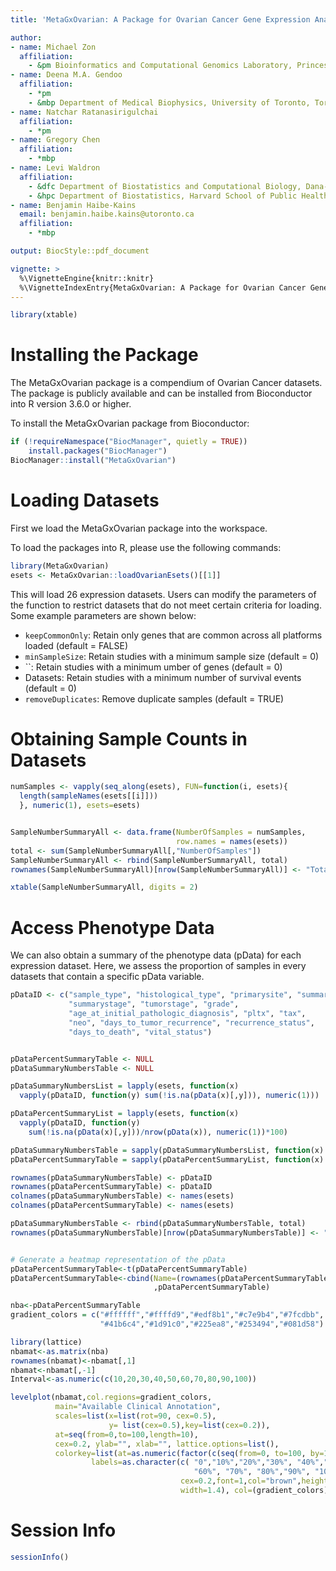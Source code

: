 ```yaml
---
title: 'MetaGxOvarian: A Package for Ovarian Cancer Gene Expression Analysis'

author:
- name: Michael Zon
  affiliation:
    - &pm Bioinformatics and Computational Genomics Laboratory, Princess Margaret Cancer Center, University Health Network, Toronto, Ontario, Canada
- name: Deena M.A. Gendoo
  affiliation:
    - *pm
    - &mbp Department of Medical Biophysics, University of Toronto, Toronto, Canada
- name: Natchar Ratanasirigulchai
  affiliation:
    - *pm
- name: Gregory Chen
  affiliation:
    - *mbp
- name: Levi Waldron
  affiliation:
    - &dfc Department of Biostatistics and Computational Biology, Dana-Farber Cancer Institute, Boston, MA, USA
    - &hpc Department of Biostatistics, Harvard School of Public Health, Boston, MA, USA
- name: Benjamin Haibe-Kains
  email: benjamin.haibe.kains@utoronto.ca
  affiliation:
    - *mbp

output: BiocStyle::pdf_document

vignette: >
  %\VignetteEngine{knitr::knitr}
  %\VignetteIndexEntry{MetaGxOvarian: A Package for Ovarian Cancer Gene Expression Analysis}
---
```


```r
library(xtable)
```

# Installing the Package

The MetaGxOvarian package is a compendium of Ovarian Cancer datasets.
The package is publicly available and can be installed from Bioconductor into R version 3.6.0 or higher.

To install the MetaGxOvarian package from Bioconductor:
```r
if (!requireNamespace("BiocManager", quietly = TRUE))
    install.packages("BiocManager")
BiocManager::install("MetaGxOvarian")
```

# Loading Datasets

First we load the MetaGxOvarian package into the workspace.

To load the packages into R, please use the following commands:

```r
library(MetaGxOvarian)
esets <- MetaGxOvarian::loadOvarianEsets()[[1]]
```

This will load 26 expression datasets. Users can modify the parameters of the 
function to restrict datasets that do not meet certain criteria for loading. 
Some example parameters are shown below:

- `keepCommonOnly`: Retain only genes that are common across all platforms loaded (default = FALSE)
- `minSampleSize`: Retain studies with a minimum sample size (default = 0)
- ``: Retain studies with a minimum umber of genes (default = 0)
- Datasets: Retain studies with a minimum number of survival events (default = 0)
- `removeDuplicates`: Remove duplicate samples (default = TRUE)

# Obtaining Sample Counts in Datasets

```r
numSamples <- vapply(seq_along(esets), FUN=function(i, esets){
  length(sampleNames(esets[[i]]))
  }, numeric(1), esets=esets)


SampleNumberSummaryAll <- data.frame(NumberOfSamples = numSamples,
                                     row.names = names(esets))
total <- sum(SampleNumberSummaryAll[,"NumberOfSamples"])
SampleNumberSummaryAll <- rbind(SampleNumberSummaryAll, total)
rownames(SampleNumberSummaryAll)[nrow(SampleNumberSummaryAll)] <- "Total"

xtable(SampleNumberSummaryAll, digits = 2)
```

# Access Phenotype Data

We can also obtain a summary of the phenotype data (pData) for each expression dataset.
Here, we assess the proportion of samples in every datasets that contain a specific pData variable.

```r
pDataID <- c("sample_type", "histological_type", "primarysite", "summarygrade",
             "summarystage", "tumorstage", "grade",
             "age_at_initial_pathologic_diagnosis", "pltx", "tax",
             "neo", "days_to_tumor_recurrence", "recurrence_status",
             "days_to_death", "vital_status")


pDataPercentSummaryTable <- NULL
pDataSummaryNumbersTable <- NULL

pDataSummaryNumbersList = lapply(esets, function(x)
  vapply(pDataID, function(y) sum(!is.na(pData(x)[,y])), numeric(1)))

pDataPercentSummaryList = lapply(esets, function(x)
  vapply(pDataID, function(y)
    sum(!is.na(pData(x)[,y]))/nrow(pData(x)), numeric(1))*100)

pDataSummaryNumbersTable = sapply(pDataSummaryNumbersList, function(x) x)
pDataPercentSummaryTable = sapply(pDataPercentSummaryList, function(x) x)

rownames(pDataSummaryNumbersTable) <- pDataID
rownames(pDataPercentSummaryTable) <- pDataID
colnames(pDataSummaryNumbersTable) <- names(esets)
colnames(pDataPercentSummaryTable) <- names(esets)

pDataSummaryNumbersTable <- rbind(pDataSummaryNumbersTable, total)
rownames(pDataSummaryNumbersTable)[nrow(pDataSummaryNumbersTable)] <- "Total"


# Generate a heatmap representation of the pData
pDataPercentSummaryTable<-t(pDataPercentSummaryTable)
pDataPercentSummaryTable<-cbind(Name=(rownames(pDataPercentSummaryTable))
                                ,pDataPercentSummaryTable)

nba<-pDataPercentSummaryTable
gradient_colors = c("#ffffff","#ffffd9","#edf8b1","#c7e9b4","#7fcdbb",
                    "#41b6c4","#1d91c0","#225ea8","#253494","#081d58")

library(lattice)
nbamat<-as.matrix(nba)
rownames(nbamat)<-nbamat[,1]
nbamat<-nbamat[,-1]
Interval<-as.numeric(c(10,20,30,40,50,60,70,80,90,100))

levelplot(nbamat,col.regions=gradient_colors,
          main="Available Clinical Annotation",
          scales=list(x=list(rot=90, cex=0.5),
                      y= list(cex=0.5),key=list(cex=0.2)),
          at=seq(from=0,to=100,length=10),
          cex=0.2, ylab="", xlab="", lattice.options=list(),
          colorkey=list(at=as.numeric(factor(c(seq(from=0, to=100, by=10)))),
                  labels=as.character(c( "0","10%","20%","30%", "40%","50%",
                                         "60%", "70%", "80%","90%", "100%"),
                                      cex=0.2,font=1,col="brown",height=1,
                                      width=1.4), col=(gradient_colors)))
```

# Session Info
```r
sessionInfo()
```